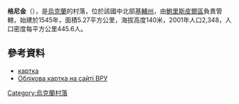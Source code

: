 {{coord|50|19|55|N|30|42|51|E|scale:30000|display=inline}}

'''格尼金'''（{{lang-uk|Гнідин}}），是[[烏克蘭|烏克蘭]]的村落，位於該國中北部[[基輔州|基輔州]]，由[[鮑里斯皮爾區|鮑里斯皮爾區]]負責管轄，始建於1545年，面積5.27平方公里，海拔高度140米，2001年人口2,348，人口密度每平方公里445.6人。

==參考資料==
* [http://gska2.rada.gov.ua/pls/z7502/A005?rdat1=01.04.2010&rf7571=15205 картка]{{dead link|date=2018年3月 |bot=InternetArchiveBot |fix-attempted=yes }}
* [http://gska2.rada.gov.ua/pls/z7502/A005?rdat1=11.04.2015&rf7571=15205 Облікова картка на сайті ВРУ]{{dead link|date=2018年3月 |bot=InternetArchiveBot |fix-attempted=yes }}

{{Ukraine-geo-stub}}
[[Category:烏克蘭村落|Category:烏克蘭村落]]